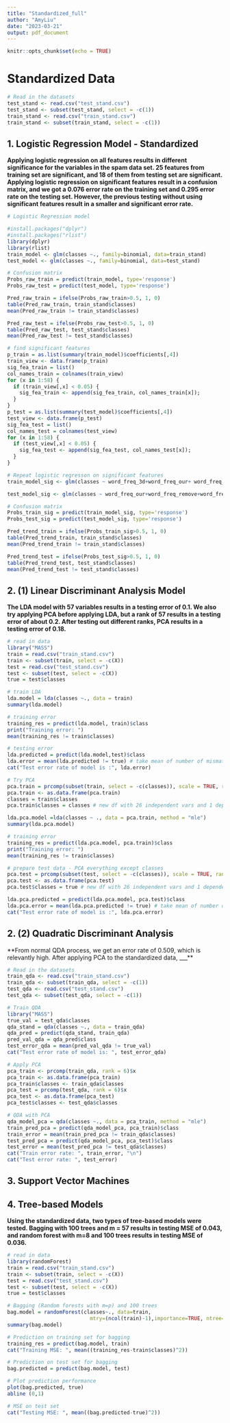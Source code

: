 ```yaml
---
title: "Standardized_full"
author: "AmyLiu"
date: "2023-03-21"
output: pdf_document
---
```


```r
knitr::opts_chunk$set(echo = TRUE)
```

# Standardized Data
```r
# Read in the datasets
test_stand <- read.csv("test_stand.csv")
test_stand <- subset(test_stand, select = -c(1))
train_stand <- read.csv("train_stand.csv")
train_stand <- subset(train_stand, select = -c(1))
```

## 1. Logistic Regression Model - Standardized
**Applying logistic regression on all features results in different significance for the variables in the spam data set. 25 features from training set are significant, and 18 of them from testing set are significant. Applying logistic regression on significant features result in a confusion matrix, and we got a 0.076 error rate on the training set and 0.295 error rate on the testing set. However, the previous testing without using significant features result in a smaller and significant error rate. **
```r
# Logistic Regression model

#install.packages("dplyr")
#install.packages("rlist")
library(dplyr)
library(rlist)
train_model <- glm(classes ~., family=binomial, data=train_stand)
test_model <- glm(classes ~., family=binomial, data=test_stand)

# Confusion matrix
Probs_raw_train = predict(train_model, type='response')
Probs_raw_test = predict(test_model, type='response')

Pred_raw_train = ifelse(Probs_raw_train>0.5, 1, 0)
table(Pred_raw_train, train_stand$classes)
mean(Pred_raw_train != train_stand$classes)

Pred_raw_test = ifelse(Probs_raw_test>0.5, 1, 0)
table(Pred_raw_test, test_stand$classes)
mean(Pred_raw_test != test_stand$classes)

# find significant features
p_train = as.list(summary(train_model)$coefficients[,4])
train_view <- data.frame(p_train)
sig_fea_train = list()
col_names_train = colnames(train_view)
for (x in 1:58) {
  if (train_view[,x] < 0.05) {
    sig_fea_train <- append(sig_fea_train, col_names_train[x]);
  }
}
p_test = as.list(summary(test_model)$coefficients[,4])
test_view <- data.frame(p_test)
sig_fea_test = list()
col_names_test = colnames(test_view)
for (x in 1:58) {
  if (test_view[,x] < 0.05) {
    sig_fea_test <- append(sig_fea_test, col_names_test[x]);
  }
}
```

```r
# Repeat logistic regresson on significant features
train_model_sig <- glm(classes ~ word_freq_3d+word_freq_our+ word_freq_remove+word_freq_internet+word_freq_order+ word_freq_receive+word_freq_free+word_freq_business+word_freq_you+ word_freq_credit+word_freq_your+word_freq_000+word_freq_hp+ word_freq_george+word_freq_meeting+word_freq_project+word_freq_re+ word_freq_edu+word_freq_table+char_freq_.+char_freq_..3+ char_freq_..4+capital_run_length_average+ capital_run_length_longest+capital_run_length_total, family=binomial, data=train_stand)

test_model_sig <- glm(classes ~ word_freq_our+word_freq_remove+word_freq_free+word_freq_email+word_freq_your+word_freq_money+word_freq_hp+word_freq_george+word_freq_415+word_freq_technology+word_freq_1999+word_freq_project+word_freq_re+word_freq_edu+char_freq_.+char_freq_..4+char_freq_..5+capital_run_length_longest, family=binomial, data=test_stand)

```

```r
# Confusion matrix
Probs_train_sig = predict(train_model_sig, type='response')
Probs_test_sig = predict(test_model_sig, type='response')

Pred_trend_train = ifelse(Probs_train_sig>0.5, 1, 0)
table(Pred_trend_train, train_stand$classes)
mean(Pred_trend_train != train_stand$classes)

Pred_trend_test = ifelse(Probs_test_sig>0.5, 1, 0)
table(Pred_trend_test, test_stand$classes)
mean(Pred_trend_test != test_stand$classes)
```


## 2. (1) Linear Discriminant Analysis Model
**The LDA model with 57 variables results in a testing error of 0.1. We also try applying PCA before applying LDA, but a rank of 57 results in a testing error of about 0.2. After testing out different ranks, PCA results in a testing error of 0.18.**
```r
# read in data
library("MASS")
train = read.csv("train_stand.csv")
train <- subset(train, select = -c(X))
test = read.csv("test_stand.csv")
test <- subset(test, select = -c(X))
true = test$classes
```

```r
# train LDA
lda.model = lda(classes ~., data = train)
summary(lda.model)
```

```r
# training error
training_res = predict(lda.model, train)$class
print("Training error: ")
mean(training_res != train$classes)
```

```r
# testing error
lda.predicted = predict(lda.model,test)$class
lda.error = mean(lda.predicted != true) # take mean of number of mismatching across all labels
cat("Test error rate of model is :", lda.error)
```

```r
# Try PCA
pca.train = prcomp(subset(train, select = -c(classes)), scale = TRUE, rank=12)$x
pca.train <- as.data.frame(pca.train)
classes = train$classes
pca.train$classes = classes # new df with 26 independent vars and 1 dependent var

lda.pca.model =lda(classes ~ ., data = pca.train, method = "mle")
summary(lda.pca.model)
```

```r
# training error
training_res = predict(lda.pca.model, pca.train)$class
print("Training error: ")
mean(training_res != train$classes)
```

```r
# prepare test data - PCA everything except classes
pca.test = prcomp(subset(test, select = -c(classes)), scale = TRUE, rank=12)$x
pca.test <- as.data.frame(pca.test)
pca.test$classes = true # new df with 26 independent vars and 1 dependent var

lda.pca.predicted = predict(lda.pca.model, pca.test)$class
lda.pca.error = mean(lda.pca.predicted != true) # take mean of number of mismatching across all labels
cat("Test error rate of model is :", lda.pca.error)
```

## 2. (2) Quadratic Discriminant Analysis
**From normal QDA process, we get an error rate of 0.509, which is relevantly high. After applying PCA to the standardized data, ___**
```r
# Read in the datasets
train_qda <- read.csv("train_stand.csv")
train_qda <- subset(train_qda, select = -c(1))
test_qda <- read.csv("test_stand.csv")
test_qda <- subset(test_qda, select = -c(1))
```

```r
# Train QDA
library("MASS")
true_val = test_qda$classes
qda_stand = qda(classes ~., data = train_qda)
qda_pred = predict(qda_stand, train_qda)
pred_val_qda = qda_pred$class
test_error_qda = mean(pred_val_qda != true_val)
cat("Test error rate of model is: ", test_error_qda)
```

```r
# Apply PCA
pca_train <- prcomp(train_qda, rank = 6)$x
pca_train <- as.data.frame(pca_train)
pca_train$classes <- train_qda$classes
pca_test = prcomp(test_qda, rank = 6)$x
pca_test <- as.data.frame(pca_test)
pca_test$classes <- test_qda$classes

# QDA with PCA
qda_model_pca = qda(classes ~., data = pca_train, method = "mle")
train_pred_pca = predict(qda_model_pca, pca_train)$class
train_error = mean(train_pred_pca != train_qda$classes)
test_pred_pca = predict(qda_model_pca, pca_test)$class
test_error = mean(test_pred_pca != test_qda$classes)
cat("Train error rate: ", train_error, "\n")
cat("Test error rate: ", test_error)
```

## 3. Support Vector Machines

## 4. Tree-based Models
**Using the standardized data, two types of tree-based models were tested. Bagging with 100 trees and m = 57 results in testing MSE of 0.043, and random forest with m=8 and 100 trees results in testing MSE of 0.036. **

```r
# read in data
library(randomForest)
train = read.csv("train_stand.csv")
train <- subset(train, select = -c(X))
test = read.csv("test_stand.csv")
test <- subset(test, select = -c(X))
true = test$classes
```

```r
# Bagging (Random forests with m=p) and 100 trees
bag.model = randomForest(classes~., data=train,
                           mtry=(ncol(train)-1),importance=TRUE, ntree=100)
summary(bag.model)
```

```r
# Prediction on training set for bagging
training_res = predict(bag.model, train)
cat("Training MSE: ", mean((training_res-train$classes)^2))
```

```r
# Prediction on test set for bagging
bag.predicted = predict(bag.model, test)

# Plot prediction performance
plot(bag.predicted, true)
abline (0,1)

# MSE on test set
cat("Testing MSE: ", mean((bag.predicted-true)^2))
```
